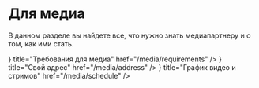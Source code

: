 
# Для медиа

В данном разделе вы найдете все, что нужно знать медиапартнеру и о том, как ими стать.

<Cards num='3'>
  <Card 
    icon={<ChartArea color={"white"} />} 
    title="Требования для медиа" 
    href="/media/requirements"
  />
  <Card 
    icon={<Tags color={"white"} />} 
    title="Свой адрес" 
    href="/media/address"
  />
  <Card 
    icon={<CalendarCheck color={"white"} />} 
    title="График видео и стримов" 
    href="/media/schedule"
  />
</Cards>